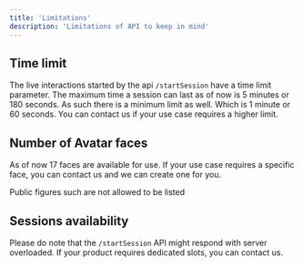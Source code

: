```yaml
---
title: 'Limitations'
description: 'Limitations of API to keep in mind'
---
```



## Time limit

The live interactions started by the api `/startSession` have a time limit parameter. 
The maximum time a session can last as of now is 5 minutes or 180 seconds. 
As such there is a minimum limit as well. Which is 1 minute or 60 seconds.
You can contact us if your use case requires a higher limit. 

## Number of Avatar faces

As of now 17 faces are available for use. If your use case requires a specific face, you can contact us and we can create one for you.

<Note>Public figures such are not allowed to be listed</Note>

## Sessions availability

Please do note that the `/startSession` API might respond with server overloaded. If your product requires dedicated slots, you can contact us.